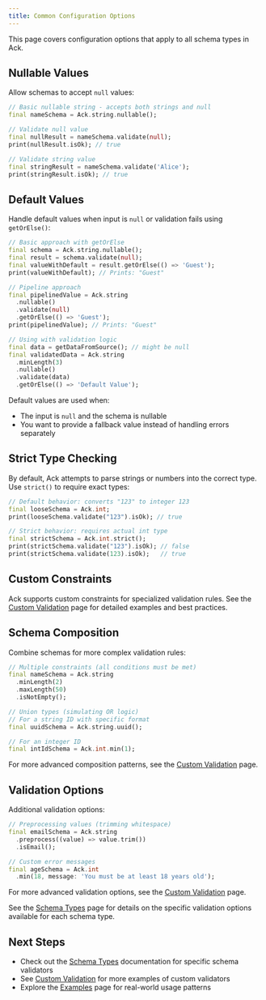 ```yaml
---
title: Common Configuration Options
---
```



This page covers configuration options that apply to all schema types in Ack.

## Nullable Values

Allow schemas to accept `null` values:

```dart
// Basic nullable string - accepts both strings and null
final nameSchema = Ack.string.nullable();

// Validate null value
final nullResult = nameSchema.validate(null);
print(nullResult.isOk); // true

// Validate string value
final stringResult = nameSchema.validate('Alice');
print(stringResult.isOk); // true
```

## Default Values

Handle default values when input is `null` or validation fails using `getOrElse()`:

```dart
// Basic approach with getOrElse
final schema = Ack.string.nullable();
final result = schema.validate(null);
final valueWithDefault = result.getOrElse(() => 'Guest');
print(valueWithDefault); // Prints: "Guest"

// Pipeline approach
final pipelinedValue = Ack.string
  .nullable()
  .validate(null)
  .getOrElse(() => 'Guest');
print(pipelinedValue); // Prints: "Guest"

// Using with validation logic
final data = getDataFromSource(); // might be null
final validatedData = Ack.string
  .minLength(3)
  .nullable()
  .validate(data)
  .getOrElse(() => 'Default Value');
```

Default values are used when:
- The input is `null` and the schema is nullable
- You want to provide a fallback value instead of handling errors separately

## Strict Type Checking

By default, Ack attempts to parse strings or numbers into the correct type. Use `strict()` to require exact types:

```dart
// Default behavior: converts "123" to integer 123
final looseSchema = Ack.int;
print(looseSchema.validate("123").isOk); // true

// Strict behavior: requires actual int type
final strictSchema = Ack.int.strict();
print(strictSchema.validate("123").isOk); // false
print(strictSchema.validate(123).isOk);   // true
```

## Custom Constraints

Ack supports custom constraints for specialized validation rules. See the [Custom Validation](/custom-validation) page for detailed examples and best practices.

## Schema Composition

Combine schemas for more complex validation rules:

```dart
// Multiple constraints (all conditions must be met)
final nameSchema = Ack.string
  .minLength(2)
  .maxLength(50)
  .isNotEmpty();

// Union types (simulating OR logic)
// For a string ID with specific format
final uuidSchema = Ack.string.uuid();

// For an integer ID
final intIdSchema = Ack.int.min(1);
```

For more advanced composition patterns, see the [Custom Validation](/custom-validation) page.

## Validation Options

Additional validation options:

```dart
// Preprocessing values (trimming whitespace)
final emailSchema = Ack.string
  .preprocess((value) => value.trim())
  .isEmail();

// Custom error messages
final ageSchema = Ack.int
  .min(18, message: 'You must be at least 18 years old');
```

For more advanced validation options, see the [Custom Validation](/custom-validation) page.

See the [Schema Types](/schema-types) page for details on the specific validation options available for each schema type.

## Next Steps

- Check out the [Schema Types](/schema-types) documentation for specific schema validators
- See [Custom Validation](/custom-validation) for more examples of custom validators
- Explore the [Examples](/examples) page for real-world usage patterns
